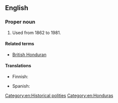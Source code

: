 ==English==
{{wikipedia}}

===Proper noun===
{{en-proper noun}}

# {{lb|en|historical}} {{former name of|en|Belize}} Used from 1862 to 1981.

====Related terms====
* [[British Honduran]]

====Translations====
{{trans-top|former name of Belize}}
* Finnish: {{t|fi|Brittiläinen Honduras}}
{{trans-mid}}
* Spanish: {{t+|es|Honduras Británica|f}}
{{trans-bottom}}

[[Category:en:Historical polities]]
[[Category:en:Honduras]]